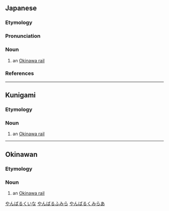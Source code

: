 ==Japanese==
{{ja-kanjitab|yomi=irr|sort=やんばるくいな|やま|はら|k1=やん|k2=ばる}}
{{wikipedia|lang=ja}}

===Etymology===
{{calque|ja|etyl lang=ryu|etyl term=山原水鶏|etyl tr=Yanbaru kumirā|山原|水鶏|t1={{w|Yanbaru}}|tr2=kuina|t2=[[water rail]]|sort=やんばるくいな}}

===Pronunciation===
{{ja-pron|yomi=irr|やんばる くいな|acc=5|acc_ref=DJR}}

===Noun===
{{ja-noun|^やんばる くいな|^ヤンバル クイナ|hhira=やんばるくひな}}

# an [[Okinawa rail]]

===References===
<references/>

[[Category:ja:Rallids|やんばるくいな]]

----

==Kunigami==

===Etymology===
{{compound|xug|山原|t1={{w|Yanbaru}}|水鶏|tr2=fumira|t2=[[water rail]]|sc=Jpan|sort=やんばるふみら}}

===Noun===
{{head|xug|noun|hiragana|やんばるふみら|tr=Yanbaru fumira|sc=Jpan|sort=やんばるふみら}}

# an [[Okinawa rail]]

[[Category:xug:Rallids|やんばるふみら]]

----

==Okinawan==

===Etymology===
{{compound|ryu|山原|t1={{w|Yanbaru}}|水鶏|tr2=kumirā|t2=[[water rail]]|sort=やんばるくみらあ}}

===Noun===
{{head|ryu|noun|hiragana|やんばるくみらー|romaji|Yanbaru kumirā|sort=やんばるくみらあ}}

# an [[Okinawa rail]]

[[Category:ryu:Rallids|やんばるくみらあ]]